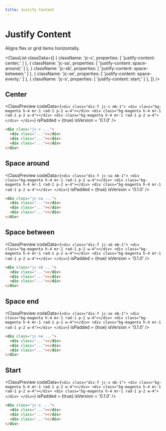 ```yaml
---
title: Justify Content
---
```



# Justify Content

Aligns flex or grid items horizontally.

<ClassList
  classData={[
    {
      className: 'jc-c',
      properties: [
        'justify-content: center;'
      ]
    },
    {
      className: 'jc-sa',
      properties: [
        'justify-content: space-around;'
      ]
    },
    {
      className: 'jc-sb',
      properties: [
        'justify-content: space-between;'
      ]
    },
    {
      className: 'jc-se',
      properties: [
        'justify-content: space-evenly;'
      ]
    },
    {
      className: 'jc-s',
      properties: [
        'justify-content: start;'
      ]
    },
  ]}
/>

## Center

<ClassPreview
  codeData={`
    <div class="dis-f jc-c mb-1">
      <div class="bg-magenta h-4 mr-1 rad-1 p-2 w-4"></div>
      <div class="bg-magenta h-4 mr-1 rad-1 p-2 w-4"></div>
      <div class="bg-magenta h-4 mr-1 rad-1 p-2 w-4"></div>
    </div>
  `}
  isPadded = {true}
  isVersion = '0.1.0'
/>

```html
<div class="jc-c ...">
  <div class="..."></div>
  <div class="..."></div>
  <div class="..."></div>
</div>
```

## Space around

<ClassPreview
  codeData={`
    <div class="dis-f jc-sa mb-1">
      <div class="bg-magenta h-4 mr-1 rad-1 p-2 w-4"></div>
      <div class="bg-magenta h-4 mr-1 rad-1 p-2 w-4"></div>
      <div class="bg-magenta h-4 mr-1 rad-1 p-2 w-4"></div>
    </div>
  `}
  isPadded = {true}
  isVersion = '0.1.0'
/>

```html
<div class="jc-sa ...">
  <div class="..."></div>
  <div class="..."></div>
  <div class="..."></div>
</div>
```

## Space between

<ClassPreview
  codeData={`
    <div class="dis-f jc-sb mb-1">
      <div class="bg-magenta h-4 mr-1 rad-1 p-2 w-4"></div>
      <div class="bg-magenta h-4 mr-1 rad-1 p-2 w-4"></div>
      <div class="bg-magenta h-4 mr-1 rad-1 p-2 w-4"></div>
    </div>
  `}
  isPadded = {true}
  isVersion = '0.1.0'
/>

```html
<div class="jc-sb ...">
  <div class="..."></div>
  <div class="..."></div>
  <div class="..."></div>
</div>
```

## Space end

<ClassPreview
  codeData={`
    <div class="dis-f jc-se mb-1">
      <div class="bg-magenta h-4 mr-1 rad-1 p-2 w-4"></div>
      <div class="bg-magenta h-4 mr-1 rad-1 p-2 w-4"></div>
      <div class="bg-magenta h-4 mr-1 rad-1 p-2 w-4"></div>
    </div>
  `}
  isPadded = {true}
  isVersion = '0.1.0'
/>

```html
<div class="jc-se ...">
  <div class="..."></div>
  <div class="..."></div>
  <div class="..."></div>
</div>
```

## Start

<ClassPreview
  codeData={`
    <div class="dis-f jc-s mb-1">
      <div class="bg-magenta h-4 mr-1 rad-1 p-2 w-4"></div>
      <div class="bg-magenta h-4 mr-1 rad-1 p-2 w-4"></div>
      <div class="bg-magenta h-4 mr-1 rad-1 p-2 w-4"></div>
    </div>
  `}
  isPadded = {true}
  isVersion = '0.1.0'
/>

```html
<div class="jc-s ...">
  <div class="..."></div>
  <div class="..."></div>
  <div class="..."></div>
</div>
```